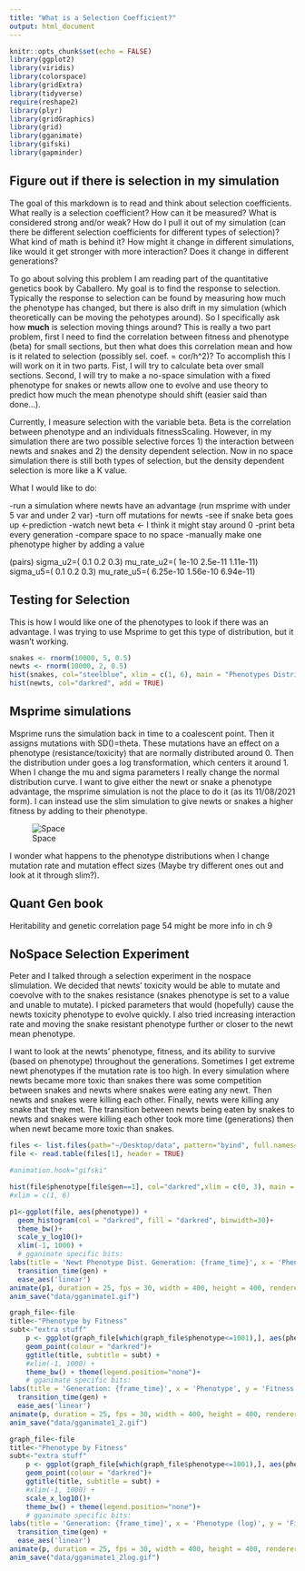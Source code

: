 ```yaml
---
title: "What is a Selection Coefficient?"
output: html_document
---
```


```r
knitr::opts_chunk$set(echo = FALSE)
library(ggplot2)
library(viridis)
library(colorspace)
library(gridExtra)
library(tidyverse)
require(reshape2)
library(plyr)
library(gridGraphics)
library(grid)
library(gganimate)
library(gifski)
library(gapminder)
```

## Figure out if there is selection in my simulation

The goal of this markdown is to read and think about selection coefficients. What really is a selection coefficient? How can it be measured? What is considered strong and/or weak? How do I pull it out of my simulation (can there be different selection coefficients for different types of selection)? What kind of math is behind it? How might it change in different simulations, like would it get stronger with more interaction? Does it change in different generations?

To go about solving this problem I am reading part of the quantitative genetics book by Caballero. My goal is to find the response to selection. Typically the response to selection can be found by measuring how much the phenotype has changed, but there is also drift in my simulation (which theoretically can be moving the pehotypes around). So I specifically ask how **much** is selection moving things around? This is really a two part problem, first I need to find the correlation between fitness and phenotype (beta) for small sections, but then what does this correlation mean and how is it related to selection (possibly sel. coef. = cor/h^2)? To accomplish this I will work on it in two parts. Fist, I will try to calculate beta over small sections. Second, I will try to make a no-space simulation with a fixed phenotype for snakes or newts allow one to evolve and use theory to predict how much the mean phenotype should shift (easier said than done...).

Currently, I measure selection with the variable beta. Beta is the correlation between phenotype and an individuals fitnessScaling. However, in my simulation there are two possible selective forces 1) the interaction between newts and snakes and 2) the density dependent selection. Now in no space simulation there is still both types of selection, but the density dependent selection is more like a K value.

What I would like to do:

-run a simulation where newts have an advantage (run msprime with under 5 var and under 2 var)
-turn off mutations for newts
-see if snake beta goes up <-prediction
-watch newt beta <- I think it might stay around 0
-print beta every generation 
-compare space to no space
-manually make one phenotype higher by adding a value 

(pairs)
sigma_u2=( 0.1 0.2 0.3)
mu_rate_u2=( 1e-10 2.5e-11 1.11e-11)
sigma_u5=( 0.1 0.2 0.3)
mu_rate_u5=( 6.25e-10 1.56e-10 6.94e-11)


## Testing for Selection

This is how I would like one of the phenotypes to look if there was an advantage. I was trying to use Msprime to get this type of distribution, but it wasn't working.

```r
snakes <- rnorm(10000, 5, 0.5)
newts <- rnorm(10000, 2, 0.5)
hist(snakes, col="steelblue", xlim = c(1, 6), main = "Phenotypes Distribution", xlab = "Phenotype (red=Newt, blue=Snake)")
hist(newts, col="darkred", add = TRUE)

```

## Msprime simulations

Msprime runs the simulation back in time to a coalescent point. Then it assigns mutations with SD()=theta. These mutations have an effect on a phenotype (resistance/toxicity) that are normally distributed around 0. Then the distribution under goes a log transformation, which centers it around 1. When I change the mu and sigma parameters I really change the normal distribution curve. I want to give either the newt or snake a phenotype advantage, the msprime simulation is not the place to do it (as its 11/08/2021 form). I can instead use the slim simulation to give newts or snakes a higher fitness by adding to their phenotype.

![Space](data/msprime_notes.jpg)

I wonder what happens to the phenotype distributions when I change mutation rate and mutation effect sizes (Maybe try different ones out and look at it through slim?).

## Quant Gen book 

Heritability and genetic correlation page 54 might be more info in ch 9



## NoSpace Selection Experiment 

Peter and I talked through a selection experiment in the nospace slimulation. We decided that newts' toxicity would be able to mutate and coevolve with to the snakes resistance (snakes phenotype is set to a value and unable to mutate). I picked parameters that would (hopefully) cause the newts toxicity phenotype to evolve quickly. I also tried increasing interaction rate and moving the snake resistant phenotype further or closer to the newt mean phenotype. 

I want to look at the newts' phenotype, fitness, and its ability to survive (based on phenotype) throughout the generations. Sometimes I get extreme newt phenotypes if the mutation rate is too high. In every simulation where newts became more toxic than snakes there was some competition between snakes and newts where snakes were eating any newt. Then newts and snakes were killing each other. Finally, newts were killing any snake that they met. The transition between newts being eaten by snakes to newts and snakes were killing each other took more time (generations) then when newt became more toxic than snakes.  

```r

files <- list.files(path="~/Desktop/data", pattern="byind", full.names=TRUE, recursive=FALSE)
file <- read.table(files[1], header = TRUE)
```

```r
#animation.hook="gifski"

hist(file$phenotype[file$gen==1], col="darkred",xlim = c(0, 3), main = "Newt Phenotypes Distribution for 1st Gen", xlab = "Phenotype")
#xlim = c(1, 6)

p1<-ggplot(file, aes(phenotype)) + 
  geom_histogram(col = "darkred", fill = "darkred", binwidth=30)+ 
  theme_bw()+
  scale_y_log10()+
  xlim(-1, 1000) +
  # gganimate specific bits:
labs(title = 'Newt Phenotype Dist. Generation: {frame_time}', x = 'Phenotype', y = 'Count') +
  transition_time(gen) +
  ease_aes('linear')
animate(p1, duration = 25, fps = 30, width = 400, height = 400, renderer = gifski_renderer())
anim_save("data/gganimate1.gif")
```

```r
graph_file<-file
title<-"Phenotype by Fitness"
subt<-"extra stuff"
    p <- ggplot(graph_file[which(graph_file$phenotype<=1001),], aes(phenotype, fitness)) +
    geom_point(colour = "darkred")+
    ggtitle(title, subtitle = subt) +
    #xlim(-1, 1000) +
    theme_bw() + theme(legend.position="none")+
    # gganimate specific bits:
labs(title = 'Generation: {frame_time}', x = 'Phenotype', y = 'Fitness') +
  transition_time(gen) +
  ease_aes('linear')
animate(p, duration = 25, fps = 30, width = 400, height = 400, renderer = gifski_renderer())
anim_save("data/gganimate1_2.gif")
```

```r
graph_file<-file
title<-"Phenotype by Fitness"
subt<-"extra stuff"
    p <- ggplot(graph_file[which(graph_file$phenotype<=1001),], aes(phenotype, fitness)) +
    geom_point(colour = "darkred")+
    ggtitle(title, subtitle = subt) +
    #xlim(-1, 1000) +
    scale_x_log10()+
    theme_bw() + theme(legend.position="none")+
    # gganimate specific bits:
labs(title = 'Generation: {frame_time}', x = 'Phenotype (log)', y = 'Fitness') +
  transition_time(gen) +
  ease_aes('linear')
animate(p, duration = 25, fps = 30, width = 400, height = 400, renderer = gifski_renderer())
anim_save("data/gganimate1_2log.gif")


```

